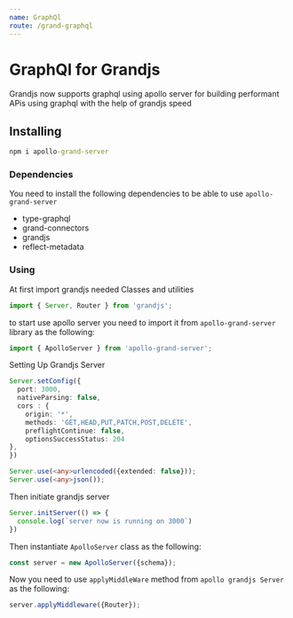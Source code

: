 ```yaml
---
name: GraphQl
route: /grand-graphql
---
```



# GraphQl for Grandjs
Grandjs now supports graphql using apollo server for building performant APis using graphql with the help of grandjs speed

## Installing

```cmd
npm i apollo-grand-server
```
### Dependencies
You need to install the following dependencies to be able to use `apollo-grand-server`

- type-graphql
- grand-connectors
- grandjs
- reflect-metadata

### Using
At first import grandjs needed Classes and utilities
```typescript
import { Server, Router } from 'grandjs';
```
to start use apollo server you need to import it from `apollo-grand-server` library as the following:

```typescript
import { ApolloServer } from 'apollo-grand-server';
```
Setting Up Grandjs Server

```typescript
Server.setConfig({
  port: 3000,
  nativeParsing: false,
  cors : {
    origin: '*',
    methods: 'GET,HEAD,PUT,PATCH,POST,DELETE',
    preflightContinue: false,
    optionsSuccessStatus: 204
},
})

Server.use(<any>urlencoded({extended: false}));
Server.use(<any>json());
```

Then initiate grandjs server

```typescript
Server.initServer(() => {
  console.log(`server now is running on 3000`)
})
```

Then instantiate `ApolloServer` class as the following:

```typescript
const server = new ApolloServer({schema});
```

Now you need to use `applyMiddleWare` method from `apollo grandjs Server` as the following:

```typescript
server.applyMiddleware({Router});
```


